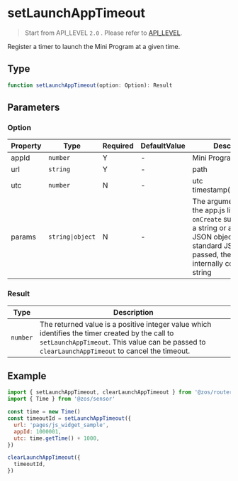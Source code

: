 # setLaunchAppTimeout

> Start from API_LEVEL `2.0` . Please refer to [API_LEVEL](../../../../guides/framework/device/compatibility.md).

Register a timer to launch the Mini Program at a given time.

## Type

```ts
function setLaunchAppTimeout(option: Option): Result
```

## Parameters

### Option

| Property | Type                            | Required | DefaultValue | Description                                                                                                                                                                                   | API_LEVEL |
| -------- | ------------------------------- | -------- | ------------ | --------------------------------------------------------------------------------------------------------------------------------------------------------------------------------------------- | --------- |
| appId    | <code>number</code>             | Y        | -            | Mini Program ID                                                                                                                                                                               | 2.0       |
| url      | <code>string</code>             | Y        | -            | path                                                                                                                                                                                          | 2.0       |
| utc      | <code>number</code>             | N        | -            | utc timestamp(milliseconds)                                                                                                                                                                   | 2.0       |
| params   | <code>string&#124;object</code> | N        | -            | The argument passed to the app.js lifecycle `onCreate` supports either a string or a standard JSON object. If a standard JSON object is passed, the method internally converts it to a string | 2.0       |

### Result

| Type                | Description                                                                                                                                                                                        |
| ------------------- | -------------------------------------------------------------------------------------------------------------------------------------------------------------------------------------------------- |
| <code>number</code> | The returned value is a positive integer value which identifies the timer created by the call to `setLaunchAppTimeout`. This value can be passed to `clearLaunchAppTimeout` to cancel the timeout. |

## Example

```js
import { setLaunchAppTimeout, clearLaunchAppTimeout } from '@zos/router'
import { Time } from '@zos/sensor'

const time = new Time()
const timeoutId = setLaunchAppTimeout({
  url: 'pages/js_widget_sample',
  appId: 1000001,
  utc: time.getTime() + 1000,
})

clearLaunchAppTimeout({
  timeoutId,
})
```
